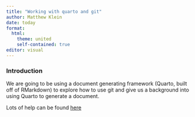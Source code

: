 ```yaml
---
title: "Working with quarto and git"
author: Matthew Klein 
date: today
format: 
  html:
    theme: united
    self-contained: true
editor: visual
---
```


### Introduction
We are going to be using a document generating framework (Quarto, built off of RMarkdown) to explore how to use git and give us a background into using Quarto to generate a document.  

Lots of help can be found [here](https://quarto.org/docs/guide/)
